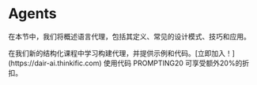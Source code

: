 # Agents


在本节中，我们将概述语言代理，包括其定义、常见的设计模式、技巧和应用。

<Callout type= "info" emoji="🎓">
在我们新的结构化课程中学习构建代理，并提供示例和代码。[立即加入！](https://dair-ai.thinkific.com)
使用代码 PROMPTING20 可享受额外20%的折扣。
</Callout>
